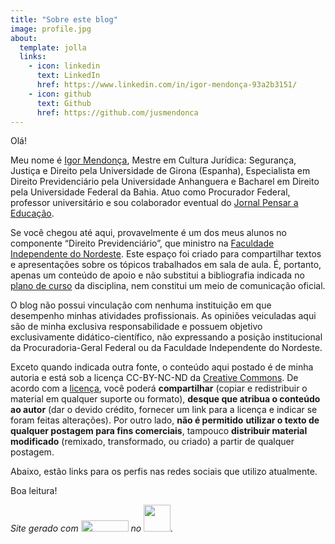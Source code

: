 ```yaml
---
title: "Sobre este blog"
image: profile.jpg
about:
  template: jolla
  links:
    - icon: linkedin
      text: LinkedIn
      href: https://www.linkedin.com/in/igor-mendonça-93a2b3151/
    - icon: github
      text: Github
      href: https://github.com/jusmendonca
---
```


Olá!

Meu nome é [Igor Mendonça](http://lattes.cnpq.br/2771113105334392), Mestre em Cultura Jurídica: Segurança, Justiça e Direito pela Universidade de Girona (Espanha), Especialista em Direito Previdenciário pela Universidade Anhanguera e Bacharel em Direito pela Universidade Federal da Bahia. Atuo como Procurador Federal, professor universitário e sou colaborador eventual do [Jornal Pensar a Educação](http://pensaraeducacao.com.br/pensaraeducacaoempauta/).

Se você chegou até aqui, provavelmente é um dos meus alunos no componente "Direito Previdenciário", que ministro na [Faculdade Independente do Nordeste](https://www.fainor.com.br/v2/). Este espaço foi criado para compartilhar textos e apresentações sobre os tópicos trabalhados em sala de aula. É, portanto, apenas um conteúdo de apoio e não substitui a bibliografia indicada no [plano de curso](https://www.fainor.com.br/v2/?p=34102) da disciplina, nem constitui um meio de comunicação oficial.

O blog não possui vinculação com nenhuma instituição em que desempenho minhas atividades profissionais. As opiniões veiculadas aqui são de minha exclusiva responsabilidade e possuem objetivo exclusivamente didático-científico, não expressando a posição institucional da Procuradoria-Geral Federal ou da Faculdade Independente do Nordeste.

Exceto quando indicada outra fonte, o conteúdo aqui postado é de minha autoria e está sob a licença CC-BY-NC-ND da [Creative Commons](https://br.creativecommons.net/licencas/). De acordo com a [licença](https://creativecommons.org/licenses/by-nc-nd/4.0/legalcode.pt), você poderá **compartilhar** (copiar e redistribuir o material em qualquer suporte ou formato), **desque que atribua o conteúdo ao autor** (dar o devido crédito, fornecer um link para a licença e indicar se foram feitas alterações). Por outro lado, **não é permitido** **utilizar o texto de qualquer postagem para fins comerciais**, tampouco **distribuir material modificado** (remixado, transformado, ou criado) a partir de qualquer postagem.

Abaixo, estão links para os perfis nas redes sociais que utilizo atualmente.

Boa leitura!

*Site gerado com [![](quarto.jpg){width="76" height="18"}](https://quarto.org) no [![](RStudio-Logo-Flat.png){width="43"}](https://www.rstudio.com/tags/rstudio-ide/).*
